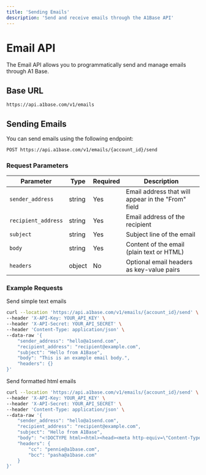 ```yaml
---
title: 'Sending Emails'
description: 'Send and receive emails through the A1Base API'
---
```


# Email API

The Email API allows you to programmatically send and manage emails through A1 Base.

## Base URL

```bash
https://api.a1base.com/v1/emails

```

## Sending Emails

You can send emails using the following endpoint:

```bash
POST https://api.a1base.com/v1/emails/{account_id}/send
```

### Request Parameters

| Parameter | Type | Required | Description |
|-----------|------|----------|-------------|
| `sender_address` | string | Yes | Email address that will appear in the "From" field |
| `recipient_address` | string | Yes | Email address of the recipient |
| `subject` | string | Yes | Subject line of the email |
| `body` | string | Yes | Content of the email (plain text or HTML) |
| `headers` | object | No | Optional email headers as key-value pairs |

### Example Requests

Send simple text emails
```bash
curl --location 'https://api.a1base.com/v1/emails/{account_id}/send' \
--header 'X-API-Key: YOUR_API_KEY' \
--header 'X-API-Secret: YOUR_API_SECRET' \
--header 'Content-Type: application/json' \
--data-raw '{
    "sender_address": "hello@a1send.com",  
    "recipient_address": "recipient@example.com", 
    "subject": "Hello from A1Base",
    "body": "This is an example email body.",
    "headers": {}
}'
```
Send formatted html emails
```bash
curl --location 'https://api.a1base.com/v1/emails/{account_id}/send' \
--header 'X-API-Key: YOUR_API_KEY' \
--header 'X-API-Secret: YOUR_API_SECRET' \
--header 'Content-Type: application/json' \
--data-raw '{
    "sender_address": "hello@a1send.com",
    "recipient_address": "recipient@example.com",
    "subject": "Hello from A1Base",
    "body": "<!DOCTYPE html><html><head><meta http-equiv=\"Content-Type\" content=\"text/html; charset=UTF-8\" /><title>A1Mail for AI Agents</title></head><body><p>Hey,<br><br>Welcome to A1Mail!<br>A1Mail is an email API made for AI agents who chat, not spam.<br><br>With A1Mail you can:</p><ul><li>Create new addresses via a simple API</li><li>Send emails effortlessly</li><li>Receive messages instantly via webhooks</li><li>Protect deliverability with built-in spam filters</li><li>Integrate with any AI system</li><li>Enjoy transparent pricing—no hidden fees</li><li>Use your own subdomain for AI agents</li></ul>Find out more at <a href=\"http://www.a1mail.com\">www.a1mail.com</a>.</p></body></html>",
    "headers": {
        "cc": "pennie@a1base.com",
        "bcc": "pasha@a1base.com"
    }
}'
```